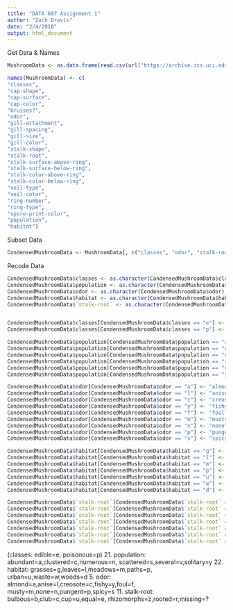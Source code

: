 ```yaml
---
title: "DATA 607 Assignment 1"
author: "Zach Dravis"
date: "2/4/2018"
output: html_document
---
```

Get Data & Names
```r
MushroomData <- as.data.frame(read.csv(url("https://archive.ics.uci.edu/ml/machine-learning-databases/mushroom/agaricus-lepiota.data"), header = F))

names(MushroomData) <- c(
"classes",
"cap-shape",
"cap-surface",
"cap-color",
"bruises?",
"odor",
"gill-attachment",
"gill-spacing",
"gill-size",
"gill-color",
"stalk-shape",
"stalk-root",
"stalk-surface-above-ring",
"stalk-surface-below-ring",
"stalk-color-above-ring",
"stalk-color-below-ring",
"veil-type",
"veil-color",
"ring-number",
"ring-type",
"spore-print-color",
"population",
"habitat")
```

Subset Data
```r
CondensedMushroomData <- MushroomData[, c("classes", "odor", "stalk-root", "population", "habitat")]
```

Recode Data
```r
CondensedMushroomData$classes <- as.character(CondensedMushroomData$classes)
CondensedMushroomData$population <- as.character(CondensedMushroomData$population)
CondensedMushroomData$odor <- as.character(CondensedMushroomData$odor)
CondensedMushroomData$habitat <- as.character(CondensedMushroomData$habitat)
CondensedMushroomData$`stalk-root` <- as.character(CondensedMushroomData$`stalk-root`)


CondensedMushroomData$classes[CondensedMushroomData$classes == "e"] <- "edible"
CondensedMushroomData$classes[CondensedMushroomData$classes == "p"] <- "poisonous"

CondensedMushroomData$population[CondensedMushroomData$population == "a"] <- "abundant"
CondensedMushroomData$population[CondensedMushroomData$population == "c"] <- "clustered"
CondensedMushroomData$population[CondensedMushroomData$population == "n"] <- "numerous"
CondensedMushroomData$population[CondensedMushroomData$population == "s"] <- "scattered"
CondensedMushroomData$population[CondensedMushroomData$population == "v"] <- "several"
CondensedMushroomData$population[CondensedMushroomData$population == "y"] <- "solitary"

CondensedMushroomData$odor[CondensedMushroomData$odor == "a"] <- "almond"
CondensedMushroomData$odor[CondensedMushroomData$odor == "l"] <- "anise"
CondensedMushroomData$odor[CondensedMushroomData$odor == "c"] <- "creosote"
CondensedMushroomData$odor[CondensedMushroomData$odor == "y"] <- "fishy"
CondensedMushroomData$odor[CondensedMushroomData$odor == "f"] <- "foul"
CondensedMushroomData$odor[CondensedMushroomData$odor == "m"] <- "musty"
CondensedMushroomData$odor[CondensedMushroomData$odor == "n"] <- "none"
CondensedMushroomData$odor[CondensedMushroomData$odor == "p"] <- "pungent"
CondensedMushroomData$odor[CondensedMushroomData$odor == "s"] <- "spicy"

CondensedMushroomData$habitat[CondensedMushroomData$habitat == "g"] <- "grasses"
CondensedMushroomData$habitat[CondensedMushroomData$habitat == "l"] <- "leaves"
CondensedMushroomData$habitat[CondensedMushroomData$habitat == "m"] <- "meadows"
CondensedMushroomData$habitat[CondensedMushroomData$habitat == "p"] <- "paths"
CondensedMushroomData$habitat[CondensedMushroomData$habitat == "u"] <- "urban"
CondensedMushroomData$habitat[CondensedMushroomData$habitat == "w"] <- "waste"
CondensedMushroomData$habitat[CondensedMushroomData$habitat == "d"] <- "woods"

CondensedMushroomData$`stalk-root`[CondensedMushroomData$`stalk-root` == "b"] <- "bulbous"
CondensedMushroomData$`stalk-root`[CondensedMushroomData$`stalk-root` == "c"] <- "club"
CondensedMushroomData$`stalk-root`[CondensedMushroomData$`stalk-root` == "u"] <- "cup"
CondensedMushroomData$`stalk-root`[CondensedMushroomData$`stalk-root` == "e"] <- "equal"
CondensedMushroomData$`stalk-root`[CondensedMushroomData$`stalk-root` == "z"] <- "rhizomorphs"
CondensedMushroomData$`stalk-root`[CondensedMushroomData$`stalk-root` == "r"] <- "rootes"
CondensedMushroomData$`stalk-root`[CondensedMushroomData$`stalk-root` == "?"] <- "missing"
```


(classes: edible=e, poisonous=p)
   21. population:               abundant=a,clustered=c,numerous=n,
                                  scattered=s,several=v,solitary=y
    22. habitat:                  grasses=g,leaves=l,meadows=m,paths=p,
                                  urban=u,waste=w,woods=d
       5. odor:                     almond=a,anise=l,creosote=c,fishy=y,foul=f,
                                  musty=m,none=n,pungent=p,spicy=s
         11. stalk-root:               bulbous=b,club=c,cup=u,equal=e,
                                  rhizomorphs=z,rooted=r,missing=?

